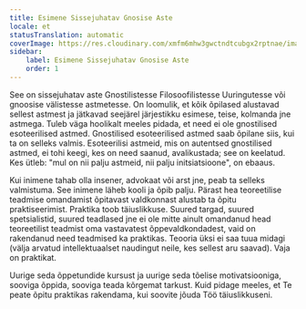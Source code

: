 ```yaml
---
title: Esimene Sissejuhatav Gnosise Aste
locale: et
statusTranslation: automatic
coverImage: https://res.cloudinary.com/xmfm6mhw3gwctndtcubgx2rptnae/image/upload/v1741354450/small_cover_introduccion_a_la_gnosis_57a3fc8d72.webp
sidebar:
    label: Esimene Sissejuhatav Gnosise Aste
    order: 1
---
```

See on sissejuhatav aste Gnostilistesse Filosoofilistesse Uuringutesse või gnoosise välistesse astmetesse. On loomulik, et kõik õpilased alustavad sellest astmest ja jätkavad seejärel järjestikku esimese, teise, kolmanda jne astmega. Tuleb väga hoolikalt meeles pidada, et need ei ole gnostilised esoteerilised astmed. Gnostilised esoteerilised astmed saab õpilane siis, kui ta on selleks valmis. Esoteerilisi astmeid, mis on autentsed gnostilised astmed, ei tohi keegi, kes on need saanud, avalikustada; see on keelatud. Kes ütleb: "mul on nii palju astmeid, nii palju initsiatsioone", on ebaaus.

Kui inimene tahab olla insener, advokaat või arst jne, peab ta selleks valmistuma. See inimene läheb kooli ja õpib palju. Pärast hea teoreetilise teadmise omandamist õpitavast valdkonnast alustab ta õpitu praktiseerimist. Praktika toob täiuslikkuse. Suured targad, suured spetsialistid, suured teadlased jne ei ole mitte ainult omandanud head teoreetilist teadmist oma vastavatest õppevaldkondadest, vaid on rakendanud need teadmised ka praktikas. Teooria üksi ei saa tuua midagi (välja arvatud intellektuaalset naudingut neile, kes sellest aru saavad). Vaja on praktikat.

Uurige seda õppetundide kursust ja uurige seda tõelise motivatsiooniga, sooviga õppida, sooviga teada kõrgemat tarkust. Kuid pidage meeles, et Te peate õpitu praktikas rakendama, kui soovite jõuda Töö täiuslikkuseni.
